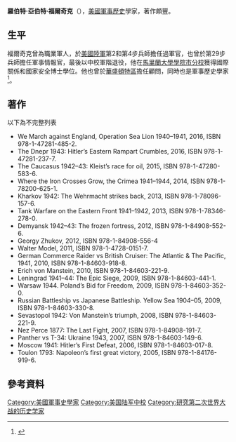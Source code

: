 '''羅伯特·亞伯特·福爾奇克'''（{{lang-en|Robert Albert Forczyk}}{{bd|}}），[[美國|美國]][[軍事歷史|軍事歷史]]學家，著作頗豐。

==生平==
福爾奇克曾為職業軍人，於[[美國陸軍|美國陸軍]]第2和第4步兵師擔任過軍官，也曾於第29步兵師擔任軍事情報官，最後以中校軍階退役，他在[[馬里蘭大學學院市分校|馬里蘭大學學院市分校]]獲得國際關係和國家安全博士學位。他也曾於[[華盛頓特區|華盛頓特區]]擔任顧問，同時也是軍事歷史學家<ref>{{cite web |title=Robert Forczyk |url=https://ospreypublishing.com/store/contributors/robert-forczyk?___store=osprey_rst |website=United States |accessdate=2021-01-14 |language=en}}</ref>。
==著作==
以下為不完整列表
* We March against England, Operation Sea Lion 1940–1941, 2016, ISBN 978-1-47281-485-2.
* The Dnepr 1943: Hitler’s Eastern Rampart Crumbles, 2016, ISBN 978-1-47281-237-7.
* The Caucasus 1942–43: Kleist’s race for oil, 2015, ISBN 978-1-47280-583-6.
* Where the Iron Crosses Grow, the Crimea 1941–1944, 2014, ISBN 978-1-78200-625-1.
* Kharkov 1942: The Wehrmacht strikes back, 2013, ISBN 978-1-78096-157-6.
* Tank Warfare on the Eastern Front 1941–1942, 2013, ISBN 978-1-78346-278-0.
* Demyansk 1942–43: The frozen fortress, 2012, ISBN 978-1-84908-552-6.
* Georgy Zhukov, 2012, ISBN 978-1-84908-556-4
* Walter Model, 2011, ISBN 978-1-4728-0151-7.
* German Commerce Raider vs British Cruiser: The Atlantic & The Pacific, 1941, 2010, ISBN 978-1-84603-918-8.
* Erich von Manstein, 2010, ISBN 978-1-84603-221-9.
* Leningrad 1941–44: The Epic Siege, 2009, ISBN 978-1-84603-441-1.
* Warsaw 1944. Poland’s Bid for Freedom, 2009, ISBN 978-1-84603-352-0.
* Russian Battleship vs Japanese Battleship. Yellow Sea 1904–05, 2009, ISBN 978-1-84603-330-8.
* Sevastopol 1942: Von Manstein’s triumph, 2008, ISBN 978-1-84603-221-9.
* Nez Perce 1877: The Last Fight, 2007, ISBN 978-1-84908-191-7.
* Panther vs T-34: Ukraine 1943, 2007, ISBN 978-1-84603-149-6.
* Moscow 1941: Hitler’s First Defeat, 2006, ISBN 978-1-84603-017-8.
* Toulon 1793: Napoleon’s first great victory, 2005, ISBN 978-1-84176-919-6.
==參考資料==
{{reflist}}
{{DEFAULTSORT:Forczyk, Robert Albert }}
[[Category:美國軍事史學家|Category:美國軍事史學家]]
[[Category:美国陆军中校|Category:美国陆军中校]]
[[Category:研究第二次世界大战的历史学家|Category:研究第二次世界大战的历史学家]]
